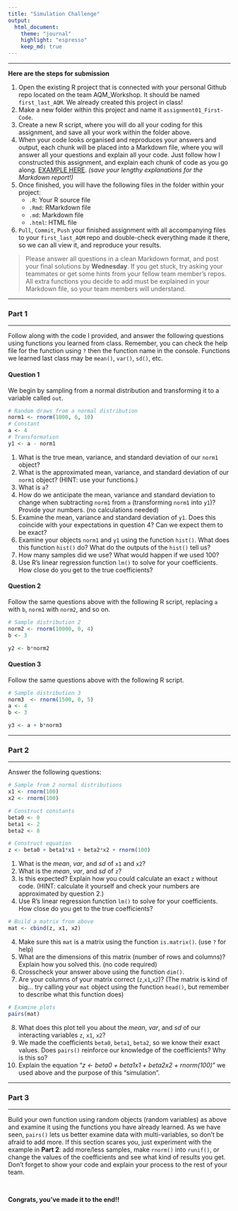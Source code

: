 ```yaml
---
title: "Simulation Challenge"
output: 
  html_document:
    theme: "journal"
    highlight: "espresso"
    keep_md: true
---
```

***

**Here are the steps for submission**

1. Open the existing R project that is connected with your personal Github repo located on the team AQM_Workshop. It should be named `first_last_AQM`. We already created this project in class!
2. Make a new folder within this project and name it `assignment01_First-Code`.
3. Create a new R script, where you will do all your coding for this assignment, and save all your work within the folder above.
4. When your code looks organised and reproduces your answers and output, each chunk will be placed into a Markdown file, where you will answer all your questions and explain all your code. Just follow how I constructed this assignment, and explain each chunk of code as you go along. [EXAMPLE HERE](https://raw.githubusercontent.com/Dustin21/Dustin21.github.io/master/AQM/Week2/MarkdownExample.png). _(save your lengthy explanations for the Markdown report!)_
5. Once finished, you will have the following files in the folder within your project:
	* `.R`: Your R source file
	* `.Rmd`: RMarkdown file
	* `.md`: Markdown file
	* `.html`: HTML file	
6. `Pull`, `Commit`, `Push` your finished assignment with all accompanying files to your `first_last_AQM` repo and double-check everything made it there, so we can all view it, and reproduce your results.

> Please answer all questions in a clean Markdown format, and post your final solutions by **Wednesday**. If you get stuck, try asking your teammates or get some hints from your fellow team member's repos. All extra functions you decide to add must be explained in your Markdown file, so your team members will understand.

***
### Part 1
***

Follow along with the code I provided, and answer the following questions using functions you learned from class. Remember, you can check the help file for the function using `?` then the function name in the console. Functions we learned last class may be `mean()`, `var()`, `sd()`, etc.

#### Question 1
We begin by sampling from a normal distribution and transforming it to a variable called `out`. 
```r
# Random draws from a normal distribution
norm1 <- rnorm(1000, 6, 10)
# Constant
a <- 4
# Transformation
y1 <- a - norm1
```

1. What is the true mean, variance, and standard deviation of our `norm1` object?
2. What is the approximated mean, variance, and standard deviation of our `norm1` object? (HINT: use your functions.)
3. What is `a`?
4. How do we anticipate the mean, variance and standard deviation to change when subtracting `norm1` from `a` (transforming `norm1` into `y1`)? Provide your numbers. (no calculations needed)
5. Examine the mean, variance and standard deviation of `y1`. Does this coincide with your expectations in question 4? Can we expect them to be exact?
6. Examine your objects `norm1` and `y1` using the function `hist()`. What does this function `hist()` do? What do the outputs of the `hist()` tell us?
7. How many samples did we use? What would happen if we used 100?
8. Use R's linear regression function `lm()` to solve for your coefficients. How close do you get to the true coefficients?

#### Question 2
Follow the same questions above with the following R script, replacing `a` with `b`, `norm1` with `norm2`, and so on.
```r
# Sample distribution 2
norm2 <- rnorm(10000, 0, 4)
b <- 3

y2 <- b*norm2
```


#### Question 3
Follow the same questions above with the following R script.
```r
# Sample distribution 3
norm3  <- rnorm(1500, 0, 5)
a <- 4
b <- 3

y3 <- a + b*norm3
```
***
### Part 2
***

Answer the following questions:
```r
# Sample from 2 normal distributions
x1 <- rnorm(100)
x2 <- rnorm(100)

# Construct constants
beta0 <- 0
beta1 <- 2
beta2 <- 8

# Construct equation
z <- beta0 + beta1*x1 + beta2*x2 + rnorm(100)
```

1. What is the _mean_, _var_, and _sd_ of `x1` and `x2`?
2. What is the _mean_, _var_, and _sd_ of `z`?
3. Is this expected? Explain how you could calculate an exact `z` without code. (HINT: calculate it yourself and check your numbers are approximated by question 2.)
4. Use R's linear regression function `lm()` to solve for your coefficients. How close do you get to the true coefficients?

```r
# Build a matrix from above
mat <- cbind(z, x1, x2)
```

4. Make sure this `mat` is a matrix using the function `is.matrix()`. (use `?` for help)
5. What are the dimensions of this matrix (number of rows and columns)? Explain how you solved this. (no code required)
6. Crosscheck your answer above using the function `dim()`.
7. Are your columns of your matrix correct (`z`,`x1`,`x2`)? (The matrix is kind of big... try calling your `mat` object using the function `head()`, but remember to describe what this function does)

```r
# Examine plots
pairs(mat)
```

8. What does this plot tell you about the _mean_, _var_, and _sd_ of our interacting variables `z`, `x1`, `x2`?
9. We made the coefficients `beta0`, `beta1`, `beta2`, so we know their exact values. Does `pairs()` reinforce our knowledge of the coefficients? Why is this so?
10. Explain the equation "_z <- beta0 + beta1*x1 + beta2*x2 + rnorm(100)_" we used above and the purpose of this "simulation".

***
### Part 3
***

Build your own function using random objects (random variables) as above and examine it using the functions you have already learned. As we have seen, `pairs()` lets us better examine data with multi-variables, so don't be afraid to add more. If this section scares you, just experiment with the example in **Part 2**: add more/less samples, make `rnorm()` into `runif()`, or change the values of the coefficients and see what kind of results you get. Don't forget to show your code and explain your process to the rest of your team.

<br>

**Congrats, you've made it to the end!!**
